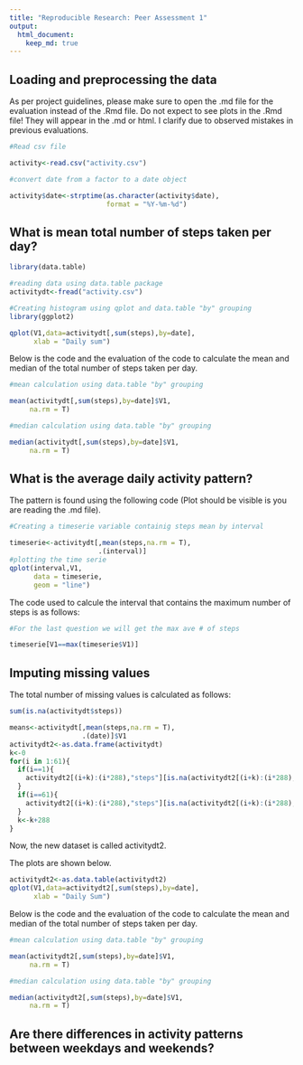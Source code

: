 ```yaml
---
title: "Reproducible Research: Peer Assessment 1"
output: 
  html_document:
    keep_md: true
---
```



## Loading and preprocessing the data

As per project guidelines, please make sure to open the .md file for the evaluation instead of the .Rmd file. Do not expect to see plots in the .Rmd file! They will appear in the .md or html. I clarify due to observed mistakes in previous evaluations.


```r
#Read csv file

activity<-read.csv("activity.csv")

#convert date from a factor to a date object

activity$date<-strptime(as.character(activity$date),
                        format = "%Y-%m-%d")

```



## What is mean total number of steps taken per day?
```r
library(data.table)

#reading data using data.table package
activitydt<-fread("activity.csv")

#Creating histogram using qplot and data.table "by" grouping
library(ggplot2)

qplot(V1,data=activitydt[,sum(steps),by=date],
      xlab = "Daily sum")

```

Below is the code and the evaluation of the code to calculate the mean and median of the total number of steps taken per day.
```r
#mean calculation using data.table "by" grouping

mean(activitydt[,sum(steps),by=date]$V1,
     na.rm = T)

#median calculation using data.table "by" grouping

median(activitydt[,sum(steps),by=date]$V1,
     na.rm = T)
```



## What is the average daily activity pattern?
The pattern is found using the following code (Plot should be visible is you are reading the .md file).
```r
#Creating a timeserie variable containig steps mean by interval

timeserie<-activitydt[,mean(steps,na.rm = T),
                      .(interval)]
#plotting the time serie
qplot(interval,V1,
      data = timeserie,
      geom = "line")
```

The code used to calcule the interval that contains the maximum number of steps is as follows:
```r
#For the last question we will get the max ave # of steps

timeserie[V1==max(timeserie$V1)]
```


## Imputing missing values
The total number of missing values is calculated as follows:
```r
sum(is.na(activitydt$steps))
```


```r
means<-activitydt[,mean(steps,na.rm = T),
                  .(date)]$V1
activitydt2<-as.data.frame(activitydt)
k<-0
for(i in 1:61){
  if(i==1){
    activitydt2[(i+k):(i*288),"steps"][is.na(activitydt2[(i+k):(i*288),"steps"])]<-means[i+1]  
  }
  if(i==61){
    activitydt2[(i+k):(i*288),"steps"][is.na(activitydt2[(i+k):(i*288),"steps"])]<-means[i-1]
  }
  k<-k+288
}
```
Now, the new dataset is called activitydt2.

The plots are shown below.
```r
activitydt2<-as.data.table(activitydt2)
qplot(V1,data=activitydt2[,sum(steps),by=date],
      xlab = "Daily Sum")
```

Below is the code and the evaluation of the code to calculate the mean and median of the total number of steps taken per day.
```r
#mean calculation using data.table "by" grouping

mean(activitydt2[,sum(steps),by=date]$V1,
     na.rm = T)

#median calculation using data.table "by" grouping

median(activitydt2[,sum(steps),by=date]$V1,
     na.rm = T)
```

## Are there differences in activity patterns between weekdays and weekends?
